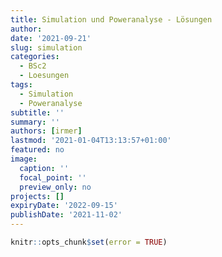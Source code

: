 ```yaml
---
title: Simulation und Poweranalyse - Lösungen
author: 
date: '2021-09-21'
slug: simulation
categories:
  - BSc2
  - Loesungen
tags:
  - Simulation
  - Poweranalyse
subtitle: ''
summary: ''
authors: [irmer]
lastmod: '2021-01-04T13:13:57+01:00'
featured: no
image:
  caption: ''
  focal_point: ''
  preview_only: no
projects: []
expiryDate: '2022-09-15'
publishDate: '2021-11-02'
---
```


```r
knitr::opts_chunk$set(error = TRUE)
```

